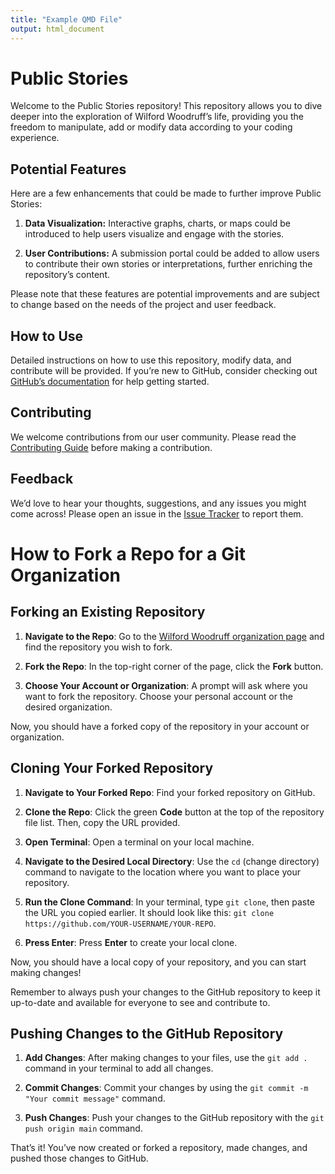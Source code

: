 ```yaml
---
title: "Example QMD File"
output: html_document
---
```


# Public Stories

Welcome to the Public Stories repository! This repository allows you to dive deeper into the exploration of Wilford Woodruff's life, providing you the freedom to manipulate, add or modify data according to your coding experience.

## Potential Features

Here are a few enhancements that could be made to further improve Public Stories:

1. **Data Visualization:** Interactive graphs, charts, or maps could be introduced to help users visualize and engage with the stories.

2. **User Contributions:** A submission portal could be added to allow users to contribute their own stories or interpretations, further enriching the repository's content.

Please note that these features are potential improvements and are subject to change based on the needs of the project and user feedback.

## How to Use

Detailed instructions on how to use this repository, modify data, and contribute will be provided. If you're new to GitHub, consider checking out [GitHub's documentation](https://docs.github.com/en/github) for help getting started.

## Contributing

We welcome contributions from our user community. Please read the [Contributing Guide](CONTRIBUTING.md) before making a contribution.

## Feedback

We'd love to hear your thoughts, suggestions, and any issues you might come across! Please open an issue in the [Issue Tracker](https://github.com/wilfordwoodruff/Public_Stories//issues) to report them.

# How to Fork a Repo for a Git Organization

## Forking an Existing Repository

1. **Navigate to the Repo**: Go to the [Wilford Woodruff organization page](https://github.com/wilfordwoodruff) and find the repository you wish to fork.

2. **Fork the Repo**: In the top-right corner of the page, click the **Fork** button.

3. **Choose Your Account or Organization**: A prompt will ask where you want to fork the repository. Choose your personal account or the desired organization.

Now, you should have a forked copy of the repository in your account or organization.

## Cloning Your Forked Repository

1. **Navigate to Your Forked Repo**: Find your forked repository on GitHub.

2. **Clone the Repo**: Click the green **Code** button at the top of the repository file list. Then, copy the URL provided.

3. **Open Terminal**: Open a terminal on your local machine.

4. **Navigate to the Desired Local Directory**: Use the `cd` (change directory) command to navigate to the location where you want to place your repository.

5. **Run the Clone Command**: In your terminal, type `git clone`, then paste the URL you copied earlier. It should look like this: `git clone https://github.com/YOUR-USERNAME/YOUR-REPO`.

6. **Press Enter**: Press **Enter** to create your local clone.

Now, you should have a local copy of your repository, and you can start making changes!

Remember to always push your changes to the GitHub repository to keep it up-to-date and available for everyone to see and contribute to. 


## Pushing Changes to the GitHub Repository

1. **Add Changes**: After making changes to your files, use the `git add .` command in your terminal to add all changes.

2. **Commit Changes**: Commit your changes by using the `git commit -m "Your commit message"` command.

3. **Push Changes**: Push your changes to the GitHub repository with the `git push origin main` command.

That's it! You've now created or forked a repository, made changes, and pushed those changes to GitHub.
